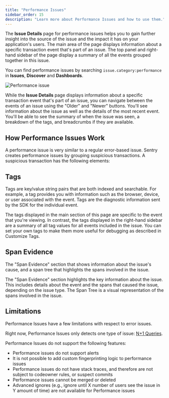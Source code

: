 ```yaml
---
title: "Performance Issues"
sidebar_order: 15
description: "Learn more about Performance Issues and how to use them."
---
```


<Include name="early-adopter-note.mdx" />

The **Issue Details** page for performance issues helps you to gain further insight into the source of the issue and the impact it has on your application's users. The main area of the page displays information about a specific transaction event that's part of an issue. The top panel and right-hand sidebar of the page display a summary of all the events grouped together in this issue.

<Note>

You can find performance issues by searching `issue.category:performance` in **Issues**, **Discover** and **Dashboards**.

</Note>

![Performance issue](performance-issue.png)

While the **Issue Details** page displays information about a specific transaction event that's part of an issue, you can navigate between the events of an issue using the "Older" and "Newer" buttons. You'll see information about the issue as well as the details of the most recent event. You'll be able to see the summary of when the issue was seen, a breakdown of the tags, and breadcrumbs if they are available.

## How Performance Issues Work

A performance issue is very similar to a regular error-based issue. Sentry creates performance issues by grouping suspicious transactions. A suspicious transaction has the following elements:

<!-- describe what this is and add any other info about how we group -->

## Tags

Tags are key/value string pairs that are both indexed and searchable. For example, a tag provides you with information such as the browser, device, or user associated with the event. Tags are the diagnostic information sent by the SDK for the individual event.

The tags displayed in the main section of this page are specific to the event that you're viewing. In contrast, the tags displayed in the right-hand sidebar are a summary of all tag values for all events included in the issue. You can set your own tags to make them more useful for debugging as described in Customize Tags.

## Span Evidence

The "Span Evidence" section that shows information about the issue's cause, and a span tree that highlights the spans involved in the issue.

The "Span Evidence" section highlights the key information about the issue. This includes details about the event and the spans that caused the issue, depending on the issue type. The Span Tree is a visual representation of the spans involved in the issue.

## Limitations

Performance Issues have a few limitations with respect to error issues.

Right now, Performance Issues only detects one type of issue: [N+1 Queries](n-one-queries).

Performance Issues do not support the following features:

- Performance issues do not support alerts
- It is not possible to add custom fingerprinting logic to performance issues
- Performance issues do not have stack traces, and therefore are not subject to codeowner rules, or suspect commits
- Performance issues cannot be merged or deleted
- Advanced ignores (e.g., ignore until X number of users see the issue in Y amount of time) are not available for Performance issues
